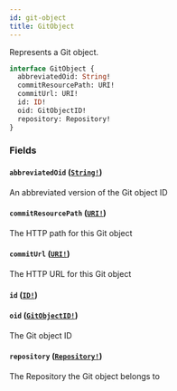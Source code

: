 ```yaml
---
id: git-object
title: GitObject
---
```


Represents a Git object.

```graphql
interface GitObject {
  abbreviatedOid: String!
  commitResourcePath: URI!
  commitUrl: URI!
  id: ID!
  oid: GitObjectID!
  repository: Repository!
}
```

### Fields

#### `abbreviatedOid` ([`String!`](/docs/api/scalars/string))

An abbreviated version of the Git object ID

#### `commitResourcePath` ([`URI!`](/docs/api/scalars/uri))

The HTTP path for this Git object

#### `commitUrl` ([`URI!`](/docs/api/scalars/uri))

The HTTP URL for this Git object

#### `id` ([`ID!`](/docs/api/scalars/id))

#### `oid` ([`GitObjectID!`](/docs/api/scalars/git-object-id))

The Git object ID

#### `repository` ([`Repository!`](/docs/api/objects/repository))

The Repository the Git object belongs to
